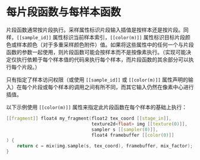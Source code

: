# 每片段函数与每样本函数

<OrigninalPDF title="5.5 Per-Fragment Function versus Per-Sample Function" />

片段函数通常按片段执行。采样属性标识片段输入插值是按样本还是按片段。同样，`[[sample_id]]` 属性标识当前样本索引，`[[color(m)]]` 属性标识目标片段颜色或样本颜色（对于多重采样颜色附件）值。如果将这些属性中的任何一个与片段函数的参数一起使用，则片段函数可能会按样本而不是按像素执行。（实现可能决定仅执行依赖于每个样本值的代码来执行每个样本，而片段函数的其余部分可以执行每个片段。）

只有指定了样本访问权限（或使用 `[[sample_id]]` 或 `[[color(m)]]` 属性声明的输入）在每个片段或每个样本的调用之间有所不同，而其它输入仍然在像素中心进行插值。

以下示例使用 `[[color(m)]]` 属性来指定此片段函数在每个样本的基础上执行：

```cpp
[[fragment]] float4 my_fragment(float2 tex_coord [[stage_in]],
                                texture2d<float> img [[texture(0)]],
                                sampler s [[sampler(0)]],
                                float4 framebuffer [[color(0)]]
) {
    return c = mix(img.sample(s, tex_coord), framebuffer, mix_factor);
}
```
